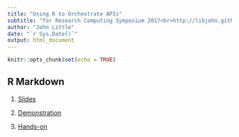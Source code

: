 ```yaml
---
title: "Using R to Orchestrate APIs"
subtitle: "for Research Computing Symposium 2017<br>http://libjohn.github.io/rcs2017/"
author: "John Little"
date: "`r Sys.Date()`"
output: html_document
---
```


```r
knitr::opts_chunk$set(echo = TRUE)
```

## R Markdown

1. [Slides](http://libjohn.github.io/rcs2017/slides/slides.html)

1. [Demonstration](http://libjohn.github.io/rcs2017/demonstration.nb.html)

1. [Hands-on](http://libjohn.github.io/rcs2017/handson.html)